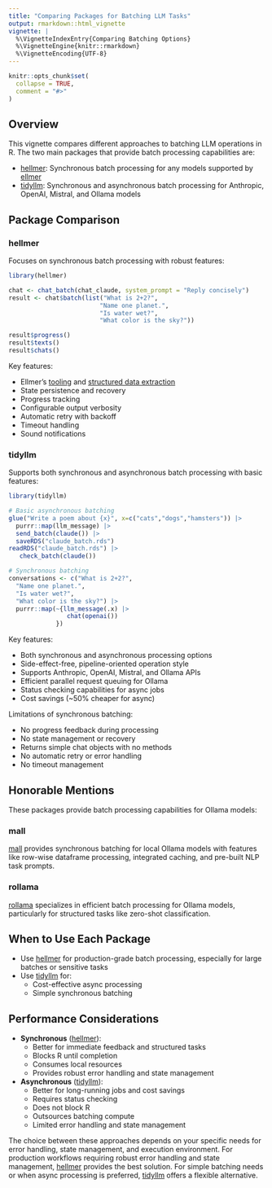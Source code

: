 ```yaml
---
title: "Comparing Packages for Batching LLM Tasks"
output: rmarkdown::html_vignette
vignette: |
  %\VignetteIndexEntry{Comparing Batching Options}
  %\VignetteEngine{knitr::rmarkdown}
  %\VignetteEncoding{UTF-8}
---
```


```r
knitr::opts_chunk$set(
  collapse = TRUE,
  comment = "#>"
)
```

## Overview

This vignette compares different approaches to batching LLM operations in R. The two main packages that provide batch processing capabilities are:

-   [hellmer](https://github.com/dylanpieper/hellmer): Synchronous batch processing for any models supported by [ellmer](https://github.com/tidyverse/ellmer/)
-   [tidyllm](https://github.com/edubruell/tidyllm): Synchronous and asynchronous batch processing for Anthropic, OpenAI, Mistral, and Ollama models

## Package Comparison

### hellmer

Focuses on synchronous batch processing with robust features:

```r
library(hellmer)

chat <- chat_batch(chat_claude, system_prompt = "Reply concisely")
result <- chat$batch(list("What is 2+2?",
                         "Name one planet.",
                         "Is water wet?",
                         "What color is the sky?"))

result$progress()
result$texts()
result$chats()
```

Key features:

-   Ellmer's [tooling](https://ellmer.tidyverse.org/articles/tool-calling.html) and [structured data extraction](https://ellmer.tidyverse.org/articles/structured-data.html)
-   State persistence and recovery
-   Progress tracking
-   Configurable output verbosity
-   Automatic retry with backoff
-   Timeout handling
-   Sound notifications

### tidyllm

Supports both synchronous and asynchronous batch processing with basic features:

```r
library(tidyllm)

# Basic asynchronous batching
glue("Write a poem about {x}", x=c("cats","dogs","hamsters")) |>
  purrr::map(llm_message) |>
  send_batch(claude()) |>
  saveRDS("claude_batch.rds")
readRDS("claude_batch.rds") |>
   check_batch(claude())

# Synchronous batching
conversations <- c("What is 2+2?",
  "Name one planet.",
  "Is water wet?",
  "What color is the sky?") |>
  purrr::map(~{llm_message(.x) |>
                chat(openai())
             })
```

Key features:

-   Both synchronous and asynchronous processing options
-   Side-effect-free, pipeline-oriented operation style
-   Supports Anthropic, OpenAI, Mistral, and Ollama APIs
-   Efficient parallel request queuing for Ollama
-   Status checking capabilities for async jobs
-   Cost savings (\~50% cheaper for async)

Limitations of synchronous batching:

-   No progress feedback during processing
-   No state management or recovery
-   Returns simple chat objects with no methods
-   No automatic retry or error handling
-   No timeout management

## Honorable Mentions

These packages provide batch processing capabilities for Ollama models:

### mall

[mall](https://mlverse.github.io/mall) provides synchronous batching for local Ollama models with features like row-wise dataframe processing, integrated caching, and pre-built NLP task prompts.

### rollama

[rollama](https://github.com/JBGruber/rollama) specializes in efficient batch processing for Ollama models, particularly for structured tasks like zero-shot classification.

## When to Use Each Package

-   Use [hellmer](https://github.com/dylanpieper/hellmer) for production-grade batch processing, especially for large batches or sensitive tasks
-   Use [tidyllm](https://github.com/edubruell/tidyllm) for:
    -   Cost-effective async processing
    -   Simple synchronous batching

## Performance Considerations

-   **Synchronous** ([hellmer](https://github.com/dylanpieper/hellmer)):
    -   Better for immediate feedback and structured tasks
    -   Blocks R until completion
    -   Consumes local resources
    -   Provides robust error handling and state management
-   **Asynchronous** ([tidyllm](https://github.com/edubruell/tidyllm)):
    -   Better for long-running jobs and cost savings
    -   Requires status checking
    -   Does not block R
    -   Outsources batching compute
    -   Limited error handling and state management

The choice between these approaches depends on your specific needs for error handling, state management, and execution environment. For production workflows requiring robust error handling and state management, [hellmer](https://github.com/dylanpieper/hellmer) provides the best solution. For simple batching needs or when async processing is preferred, [tidyllm](https://github.com/edubruell/tidyllm) offers a flexible alternative.
